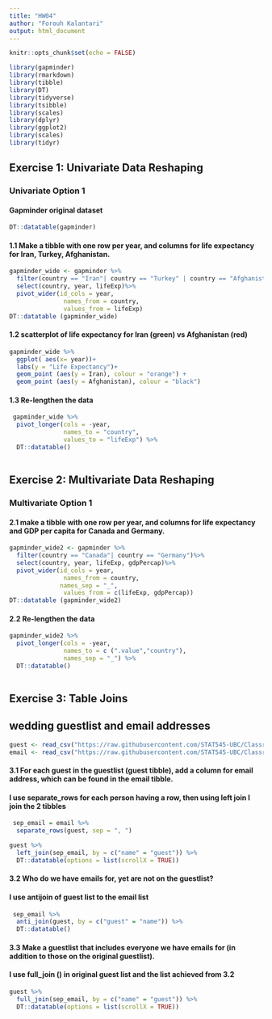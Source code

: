 ```yaml
---
title: "HW04"
author: "Forouh Kalantari"
output: html_document
---
```


```r
knitr::opts_chunk$set(echo = FALSE)
```

```r
library(gapminder) 
library(rmarkdown)
library(tibble)
library(DT)
library(tidyverse)
library(tsibble)
library(scales)
library(dplyr)
library(ggplot2)
library(scales)
library(tidyr)
```

## Exercise 1: Univariate Data Reshaping
### Univariate Option 1
#### Gapminder original dataset 
```r
DT::datatable(gapminder)
```

#### 1.1 Make a tibble with one row per year, and columns for life expectancy for Iran, Turkey, Afghanistan.
```r
gapminder_wide <- gapminder %>%
  filter(country == "Iran"| country == "Turkey" | country == "Afghanistan")%>%
  select(country, year, lifeExp)%>%
  pivot_wider(id_cols = year, 
               names_from = country,
               values_from = lifeExp)
DT::datatable (gapminder_wide) 
```

#### 1.2 scatterplot of life expectancy for Iran (green) vs Afghanistan (red) 
```r
gapminder_wide %>%
  ggplot( aes(x= year))+ 
  labs(y = "Life Expectancy")+
  geom_point (aes(y = Iran), colour = "orange") +
  geom_point (aes(y = Afghanistan), colour = "black") 

```

#### 1.3 Re-lengthen the data
```r
 gapminder_wide %>% 
  pivot_longer(cols = -year,
               names_to = "country",
               values_to = "lifeExp") %>%
  DT::datatable()
  
```

## Exercise 2: Multivariate Data Reshaping
### Multivariate Option 1
#### 2.1 make a tibble with one row per year, and columns for life expectancy and GDP per capita for Canada and Germany. 
```r
gapminder_wide2 <- gapminder %>%
  filter(country == "Canada"| country == "Germany")%>%
  select(country, year, lifeExp, gdpPercap)%>%
  pivot_wider(id_cols = year, 
               names_from = country,
              names_sep = "_",
               values_from = c(lifeExp, gdpPercap))
DT::datatable (gapminder_wide2) 

```

#### 2.2 Re-lengthen the data
```r
gapminder_wide2 %>% 
  pivot_longer(cols = -year,
               names_to = c (".value","country"), 
               names_sep = "_") %>%
  DT::datatable()
  
```


## Exercise 3: Table Joins
## wedding guestlist and email addresses
```r
guest <- read_csv("https://raw.githubusercontent.com/STAT545-UBC/Classroom/master/data/wedding/attend.csv")
email <- read_csv("https://raw.githubusercontent.com/STAT545-UBC/Classroom/master/data/wedding/emails.csv")
```

#### 3.1 For each guest in the guestlist (guest tibble), add a column for email address, which can be found in the email tibble. 
#### I use separate_rows for each person having a row, then using left join I join the 2 tibbles 
```r
 sep_email = email %>%
  separate_rows(guest, sep = ", ")

guest %>%
  left_join(sep_email, by = c("name" = "guest")) %>%
  DT::datatable(options = list(scrollX = TRUE))
```

#### 3.2 Who do we have emails for, yet are not on the guestlist?
#### I use antijoin of guest list to the email list 
```r
 sep_email %>%
  anti_join(guest, by = c("guest" = "name")) %>%
  DT::datatable()

```

#### 3.3 Make a guestlist that includes everyone we have emails for (in addition to those on the original guestlist).
#### I use full_join () in original guest list and the list achieved from 3.2 
```r
guest %>%
  full_join(sep_email, by = c("name" = "guest")) %>%
  DT::datatable(options = list(scrollX = TRUE))
```
